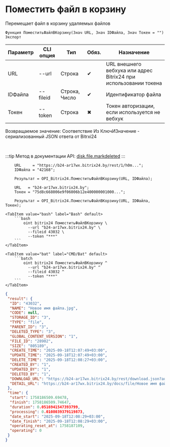 ﻿---
sidebar_position: 6
description: Поместить файл в корзину и другие функции для работы с Bitrix24 в Открытом пакете интеграций - бесплатной open-source библиотеке интеграций для 1С:Предприятие 8, OneScript и CLI
keywords: [1C, 1С, 1С:Предприятие, 1С:Предприятие 8.3, API, Интеграция, Сервисы, Обмен, OneScript, CLI, Bitrix24]
---


# Поместить файл в корзину
 Перемещает файл в корзину удаляемых файлов



`Функция ПоместитьФайлВКорзину(Знач URL, Знач IDФайла, Знач Токен = "") Экспорт`

  | Параметр | CLI опция | Тип | Обяз. | Назначение |
  |-|-|-|-|-|
  | URL | --url | Строка | &#x2714; | URL внешнего вебхука или адрес Bitrix24 при использовании токена |
  | IDФайла | --fileid | Строка, Число | &#x2714; | Идентификатор файла |
  | Токен | --token | Строка | &#x2716; | Токен авторизации, если используется не вебхук |

  
  Возвращаемое значение:   Соответствие Из КлючИЗначение - сериализованный JSON ответа от Bitrxi24

<br/>

:::tip
Метод в документации API: [disk.file.markdeleted](https://dev.1c-bitrix.ru/rest_help/disk/file/disk_file_markdeleted.php)
:::
<br/>


```bsl title="Пример использования для 1С:Предприятие/OneScript"
    URL     = "https://b24-ar17wx.bitrix24.by/rest/1/h0m...";
    IDФайла = "42168";

    Результат = OPI_Bitrix24.ПоместитьФайлВКорзину(URL, IDФайла);

    URL   = "b24-ar17wx.bitrix24.by";
    Токен = "75d8c668006e9f06006b12e400000001000...";

    Результат = OPI_Bitrix24.ПоместитьФайлВКорзину(URL, IDФайла, Токен);
```
    

 <Tabs>
  
    <TabItem value="bash" label="Bash" default>
        ```bash
            oint bitrix24 ПоместитьФайлВКорзину \
              --url "b24-ar17wx.bitrix24.by" \
              --fileid 43032 \
              --token "***"
        ```
    </TabItem>
  
    <TabItem value="bat" label="CMD/Bat" default>
        ```batch
            oint bitrix24 ПоместитьФайлВКорзину ^
              --url "b24-ar17wx.bitrix24.by" ^
              --fileid 43032 ^
              --token "***"
        ```
    </TabItem>
</Tabs>


```json title="Результат"
{
 "result": {
  "ID": "43032",
  "NAME": "Новое имя файла.jpg",
  "CODE": null,
  "STORAGE_ID": "3",
  "TYPE": "file",
  "PARENT_ID": "3",
  "DELETED_TYPE": "3",
  "GLOBAL_CONTENT_VERSION": "1",
  "FILE_ID": "28902",
  "SIZE": "805189",
  "CREATE_TIME": "2025-09-18T12:07:49+03:00",
  "UPDATE_TIME": "2025-09-18T12:07:49+03:00",
  "DELETE_TIME": "2025-09-18T12:08:27+03:00",
  "CREATED_BY": "1",
  "UPDATED_BY": "1",
  "DELETED_BY": "1",
  "DOWNLOAD_URL": "https://b24-ar17wx.bitrix24.by/rest/download.json?auth=c5d8cb68006e9f06006b12e4000000010000077987a8c1c3de539e5d51ab0840ba7db3&token=disk%7CaWQ9NDMwMzImXz1xNzdNU1pvOEFXaVZLbEdHbGwwbDFNTFdqOHZHZmYzQw%3D%3D%7CImRvd25sb2FkfGRpc2t8YVdROU5ETXdNekltWHoxeE56ZE5VMXB2T0VGWGFWWkxiRWRIYkd3d2JERk5URmRxT0haSFptWXpRdz09fGM1ZDhjYjY4MDA2ZTlmMDYwMDZiMTJlNDAwMDAwMDAxMDAwMDA3Nzk4N2E4YzFjM2RlNTM5ZTVkNTFhYjA4NDBiYTdkYjMi.RQHRH6yMZ6fnclxv6ET21UQSLtFdIw06PBr7fNu0xTo%3D",
  "DETAIL_URL": "https://b24-ar17wx.bitrix24.by/docs/file/Новое имя файла.jpgi17581865076033i"
 },
 "time": {
  "start": 1758186509.69478,
  "finish": 1758186509.74647,
  "duration": 0.0516941547393799,
  "processing": 0.0108039379119873,
  "date_start": "2025-09-18T12:08:29+03:00",
  "date_finish": "2025-09-18T12:08:29+03:00",
  "operating_reset_at": 1758187109,
  "operating": 0
 }
}
```
